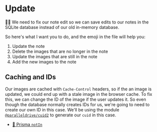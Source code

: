 # Update

👨‍💼 We need to fix our note edit so we can save edits to our notes in the SQLite
database instead of our old in-memory database.

So here's what I want you to do, and the emoji in the file will help you:

1. Update the note
2. Delete the images that are no longer in the note
3. Update the images that are still in the note
4. Add the new images to the note

## Caching and IDs

Our images are cached with `Cache-Control` headers, so if the an image is
updated, we could end up with a stale image in the browser cache. To fix this,
we can change the ID of the image if the user updates it. So even though the
database normally creates IDs for us, we're going to need to create our own ID
in this case. We'll be using the module
[`@paralleldrive/cuid2`](https://npm.im/@paralleldrive/cuid2) to generate our
`cuid` in this case.

- [📜 Prisma `notIn`](https://www.prisma.io/docs/reference/api-reference/prisma-client-reference#notin)
